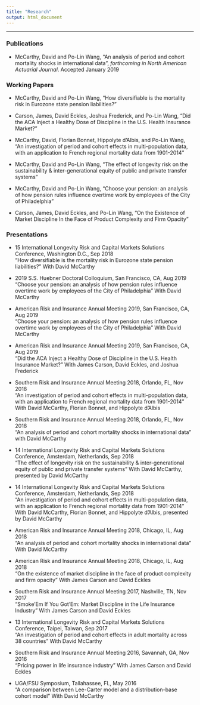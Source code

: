 ---
title: "Research"
output: html_document
---
**************

### Publications

- McCarthy, David and Po-Lin Wang, "An analysis of period and cohort mortality shocks in international data", _forthcoming in North American Actuarial Journal_. Accepted January 2019

### Working Papers

- McCarthy, David and Po-Lin Wang, "How diversifiable is the mortality risk in Eurozone state pension liabilities?"

- Carson, James, David Eckles, Joshua Frederick, and Po-Lin Wang, "Did the ACA Inject a Healthy Dose of Discipline in the U.S. Health Insurance Market?"


- McCarthy, David, Florian Bonnet, Hippolyte d'Albis, and Po-Lin Wang, "An investigation of period and cohort effects in multi-population data, with an application to French regional mortality data from 1901-2014"

- McCarthy, David and Po-Lin Wang, "The effect of longevity risk on the sustainability \& inter-generational equity of public and private transfer systems"

- McCarthy, David and Po-Lin Wang, "Choose your pension: an analysis of how pension rules influence overtime work by employees of the City of Philadelphia"

- Carson, James, David Eckles, and Po-Lin Wang, "On the Existence of Market Discipline In the Face of Product Complexity and Firm Opacity"



### Presentations

- 15 International Longevity Risk and Capital Markets Solutions Conference, Washington D.C., Sep 2018\
    "How diversifiable is the mortality risk in Eurozone state pension liabilities?" With David McCarthy

- 2019 S.S. Huebner Doctoral Colloquium, San Francisco, CA, Aug 2019\
    "Choose your pension: an analysis of how pension rules influence overtime work by employees of the City of Philadelphia" With David McCarthy

- American Risk and Insurance Annual Meeting 2019, San Francisco, CA, Aug 2019\
    "Choose your pension: an analysis of how pension rules influence overtime work by employees of the City of Philadelphia" With David McCarthy

- American Risk and Insurance Annual Meeting 2019, San Francisco, CA, Aug 2019\
    "Did the ACA Inject a Healthy Dose of Discipline in the U.S. Health Insurance Market?" With James Carson, David Eckles, and Joshua Frederick
    
- Southern Risk and Insurance Annual Meeting 2018, Orlando, FL, Nov 2018\
    "An investigation of period and cohort effects in multi-population data, with an application to French regional mortality data from 1901-2014" With David McCarthy, Florian Bonnet, and Hippolyte d'Albis

- Southern Risk and Insurance Annual Meeting 2018, Orlando, FL, Nov 2018\
    "An analysis of period and cohort mortality shocks in international data" with David McCarthy

- 14 International Longevity Risk and Capital Markets Solutions Conference, Amsterdam, Netherlands, Sep 2018\
    "The effect of longevity risk on the sustainability \& inter-generational equity of public and private transfer systems" With David McCarthy, presented by David McCarthy

- 14 International Longevity Risk and Capital Markets Solutions Conference, Amsterdam, Netherlands, Sep 2018\
    "An investigation of period and cohort effects in multi-population data, with an application to French regional mortality data from 1901-2014" With David McCarthy, Florian Bonnet, and Hippolyte d'Albis, presented by David McCarthy

- American Risk and Insurance Annual Meeting 2018, Chicago, IL, Aug 2018\
    "An analysis of period and cohort mortality shocks in international data" With David McCarthy

- American Risk and Insurance Annual Meeting 2018, Chicago, IL, Aug 2018\
    "On the existence of market discipline in the face of product complexity and firm opacity" With James Carson and David Eckles

- Southern Risk and Insurance Annual Meeting 2017, Nashville, TN, Nov 2017\
    "Smoke'Em If You Got'Em: Market Discipline in the Life Insurance Industry" With James Carson and David Eckles

- 13 International Longevity Risk and Capital Markets Solutions Conference, Taipei, Taiwan, Sep 2017\
    "An investigation of period and cohort effects in adult mortality across 38 countries" With David McCarthy

- Southern Risk and Insurance Annual Meeting 2016, Savannah, GA, Nov 2016\
    "Pricing power in life insurance industry" With James Carson and David Eckles

- UGA/FSU Symposium, Tallahassee, FL, May 2016\
    "A comparison between Lee-Carter model and a distribution-base cohort model" With David McCarthy
    
    
    




